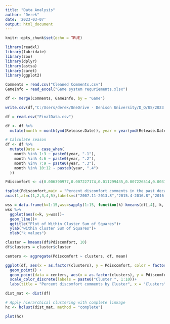 ---
title: "Data Analysis"
author: "Derek"
date: '2023-03-07'
output: html_document
---

```{r setup, include=FALSE}
knitr::opts_chunk$set(echo = TRUE)
```

```{r}
library(readxl)
library(lubridate)
library(zoo)
library(dplyr)
library(astsa)
library(caret)
library(ggplot2)
```


```{r}
Comments = read.csv("Cleaned Comments.csv")
GameInfo = read_excel("Game system requriements.xlsx")
```

```{r}
df <- merge(Comments, GameInfo, by = "Game")
```

```{r}
write.csv(df,"C:/Users/derek/OneDrive - Denison University/D_Q/US/2023 Spring/DA 401\\FinalData.csv", row.names = FALSE)
```

```{r}
df = read.csv("FinalData.csv")
```


```{r}
df <- df %>%
  mutate(month = month(ymd(Release.Date)), year = year(ymd(Release.Date)))

# Calculate season
df <- df %>%
  mutate(Date = case_when(
    month %in% 1:3 ~ paste0(year, ".1"),
    month %in% 4:6 ~ paste0(year, ".2"),
    month %in% 7:9 ~ paste0(year, ".3"),
    month %in% 10:12 ~ paste0(year, ".4")
  ))
```

```{r}
Pdiscomfort <- c(0.006390977,0.007227174,0.011299435,0.007226514,0.003150738)
```

```{r}
tsplot(Pdiscomfort,main = "Percent discomfort comments in the past decades",xaxt="n")
axis(1,at=c(1,2,3,4,5),labels=c("2007.11-2013.8","2015.4-2016.8","2016.9-2017.10","2017.12-2019.8","2019.10-2021.3"))
```





```{r}
wss = data.frame(k=1:15,wss=sapply(1:15, function(k) kmeans(df[,4], k, nstart=10)$tot.withinss))
wss %>%
  ggplot(aes(x=k, y=wss))+
  geom_line()+
  ggtitle("Plot of Within Cluster Sum of Squares")+
  ylab("within cluster Sum of Squares")+
  xlab("k values")
```

```{r}
cluster = kmeans(df$Pdiscomfort, 10)
df$clusters = cluster$cluster

centers <- aggregate(Pdiscomfort ~ clusters, df, mean)

ggplot(df, aes(x = as.factor(clusters), y = Pdiscomfort, color = factor(clusters))) +
  geom_point() +
  geom_point(data = centers, aes(x = as.factor(clusters), y = Pdiscomfort), size = 5, shape = 16, fill = "white") +
  scale_color_discrete(labels = paste0("Cluster ", 1:10))+
  labs(title = "Percent discomfort comments by Cluster", x = "Clusters", y = "Percent of comments that have the keywords")
```

```{r}
dist_mat <- dist(df)

# Apply hierarchical clustering with complete linkage
hc <- hclust(dist_mat, method = "complete")

plot(hc)
```






























